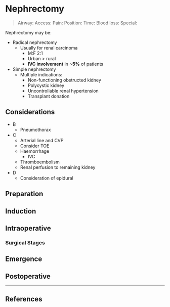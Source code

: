 # Nephrectomy


>Airway: 
>Access: 
>Pain: 
>Position:
>Time: 
>Blood loss:
>Special:

Nephrectomy may be:

* Radical nephrectomy
	* Usually for renal carcinoma
		* M:F 2:1
		* Urban > rural
		* **IVC involvement** in **~5%** of patients
* Simple nephrectomy  
	* Multiple indications:
		* Non-functioning obstructed kidney
		* Polycystic kidney
		* Uncontrollable renal hypertension
		* Transplant donation


## Considerations

* B
	* Pneumothorax
* C
	* Arterial line and CVP
	* Consider TOE
	* Haemorrhage
		* IVC
	* Thromboembolism
	* Renal perfusion to remaining kidney
* D
	* Consideration of epidural


## Preparation

## Induction

## Intraoperative

### Surgical Stages

## Emergence

## Postoperative


---

## References
